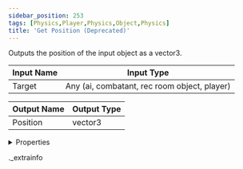 ```yaml
---
sidebar_position: 253
tags: [Physics,Player,Physics,Object,Physics]
title: 'Get Position (Deprecated)'
---
```


Outputs the position of the input object as a vector3.



<IChip uuid="a8c52ef2-17bf-47e6-9084-3e5623584b48" />

| Input Name | Input Type |
|-----------|-----------|
| Target | Any (ai, combatant, rec room object, player) |

| Output Name | Output Type |
|-----------|-----------|
| Position | vector3 |


<details>
  <summary>Properties</summary>
  <div>
    <div>
    <table>
      <thead>
        <tr>
          <th>Room availability:</th>
          <th>Available everywhere</th>
        </tr>
        <tr>
          <th>Is beta required?</th>
          <th>No</th>
        </tr>
        <tr>
          <th>Is this chip a trolling risk?</th>
          <th>No</th>
        </tr>
        <tr>
          <th>Is this chip a role assignment risk?</th>
          <th>No</th>
        </tr>
        <tr>
          <th>Chip UUID</th>
          <th>a8c52ef2-17bf-47e6-9084-3e5623584b48</th>
        </tr>
      </thead>
    </table>
    </div>
  </div>
</details>

._extrainfo